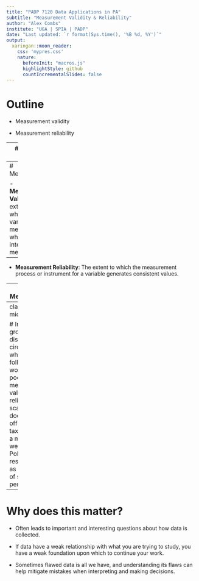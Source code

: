 ```yaml
---
title: "PADP 7120 Data Applications in PA"
subtitle: "Measurement Validity & Reliability"
author: "Alex Combs"
institute: "UGA | SPIA | PADP"
date: "Last updated: `r format(Sys.time(), '%B %d, %Y')`"
output:
  xaringan::moon_reader:
    css: 'mypres.css'
    nature:
      beforeInit: "macros.js"
      highlightStyle: github
      countIncrementalSlides: false
---
```

# Outline

- Measurement validity

- Measurement reliability

---
# Credible analysis

![](lectures_files/credible.png)

---
# Measurement

- **Measurement Validity**: The extent to which a variable measures what it is intended to measure.

--

- **Measurement Reliability**: The extent to which the measurement process or instrument for a variable generates consistent values.

---
# Measurement

![](lectures_files/measure_lines.png)

---
class: inverse, middle, center

# In your group, discuss circumstances where the following would have poor measurement validity and/or reliability: 1) A scale in a doctor's office, 2) Pre-tax income as a measure of wealth, and 3) Police response time as a measure of station performance.

---
# Why does this matter?

- Often leads to important and interesting questions about how data is collected.

- If data have a weak relationship with what you are trying to study, you have a weak foundation upon which to continue your work.

- Sometimes flawed data is all we have, and understanding its flaws can help mitigate mistakes when interpreting and making decisions.

